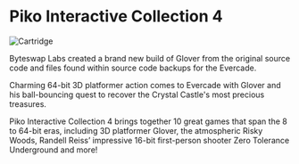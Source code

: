 # Piko Interactive Collection 4

![Cartridge](../images/games/piko4.png)

Byteswap Labs created a brand new build of Glover from the original source code and files found within source code backups for the Evercade.

Charming 64-bit 3D platformer action comes to Evercade with Glover and his ball-bouncing quest to recover the Crystal Castle's most precious treasures.

Piko Interactive Collection 4 brings together 10 great games that span the 8 to 64-bit eras, including 3D platformer Glover, the atmospheric Risky Woods, Randell Reiss’ impressive 16-bit first-person shooter Zero Tolerance Underground and more!
